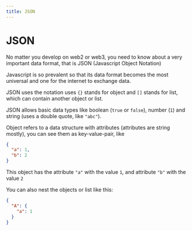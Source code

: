 ```yaml
---
title: JSON
---
```


# JSON

No matter you develop on web2 or web3, you need to know about a very important data format, that is JSON (Javascript Object Notation)

Javascript is so prevalent so that its data format becomes the most universal and one for the internet to exchange data.

JSON uses the notation uses `{}` stands for object and `[]` stands for list, which can contain another object or list.

JSON allows basic data types like boolean (`true` or `false`), number (`1`) and string (uses a double quote, like `"abc"`).

Object refers to a data structure with attributes (attributes are string mostly), you can see them as key-value-pair, like

```json
{
  "a": 1,
  "b": 2
}
```

This object has the attribute `"a"` with the value `1`, and attribute `"b"` with the value `2`

You can also nest the objects or list like this:

```json
{
  "A": {
    "a": 1
  }
}
```
